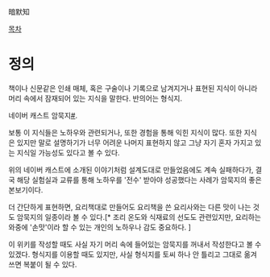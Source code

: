 暗默知

[[목차]]
= 정의 =
책이나 신문같은 인쇄 매체, 혹은 구술이나 기록으로 남겨지거나 표현된 지식이 아니라 머리 속에서 잠재되어 있는 지식을 말한다. 반의어는 형식지.

네이버 캐스트 암묵지[http://navercast.naver.com/contents.nhn?rid=148&contents_id=8030 #].

보통 이 지식들은 노하우와 관련되거나, 또한 경험을 통해 익힌 지식이 많다. 또한 지식은 있지만 말로 설명하기가 너무 어려운 나머지 표현하지 않고 그냥 자기 혼자 가지고 있는 지식일 가능성도 있다고 볼 수 있다. 

위의 네이버 캐스트에 소개된 이야기처럼 설계도대로 만들었음에도 계속 실패하다가, 결국 해당 실험실과 교류를 통해 노하우를 '전수' 받아야 성공했다는 사례가 암묵지의 좋은 본보기이다.

더 간단하게 표현하면, 요리책대로 만들어도 요리책을 쓴 요리사와는 다른 맛이 나는 것도 암묵지의 일종이라 볼 수 있다.[* 조리 온도와 식재료의 선도도 관련있지만, 요리하는 와중에 '손맛'이라 할 수 있는 개인의 노하우나 감도 중요하다.  ]

이 위키를 작성할 때도 사실 자기 머리 속에 들어있는 암묵지를 꺼내서 작성한다고 볼 수 있겠다. 형식지를 이용할 때도 있지만, 사실 형식지를 토씨 하나 안 틀리고 그대로 옮겨쓰면 복붙이 될 수 있다. 
